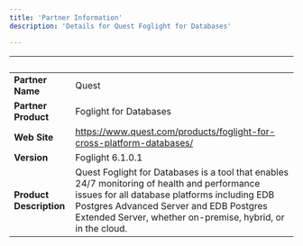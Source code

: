 ```yaml
---
title: 'Partner Information'
description: 'Details for Quest Foglight for Databases'

---
```

| &nbsp;     | &nbsp; |
| ----------- | ----------- |
| **Partner Name**      | Quest       |
| **Partner Product**   |  Foglight for Databases      |
| **Web Site**      | https://www.quest.com/products/foglight-for-cross-platform-databases/     |
| **Version**   | Foglight 6.1.0.1       |
| **Product Description**      |  Quest Foglight for Databases is a tool that enables 24/7 monitoring of health and performance issues for all database platforms including EDB Postgres Advanced Server and EDB Postgres Extended Server, whether on-premise, hybrid, or in the cloud.     |